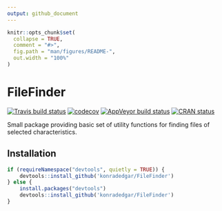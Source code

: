 ```yaml
---
output: github_document
---
```


<!-- README.md is generated from README.Rmd. Please edit that file -->

```r
knitr::opts_chunk$set(
  collapse = TRUE,
  comment = "#>",
  fig.path = "man/figures/README-",
  out.width = "100%"
)
```

# FileFinder

[![Travis build status](https://travis-ci.org/konradedgar/FileFinder.svg?branch=master)](https://travis-ci.org/konradedgar/FileFinder) [![codecov](https://codecov.io/gh/konradedgar/FileFinder/branch/master/graph/badge.svg)](https://codecov.io/gh/konradedgar/FileFinder)   [![AppVeyor build status](https://ci.appveyor.com/api/projects/status/github/konradedgar/FileFinder?branch=master&svg=true)](https://ci.appveyor.com/project/konradedgar/FileFinder) [![CRAN status](https://www.r-pkg.org/badges/version/FileFinder)](https://cran.r-project.org/package=FileFinder)

Small package providing basic set of utility functions for finding files of selected characteristics. 

## Installation

```r
if (requireNamespace("devtools", quietly = TRUE)) {
    devtools::install_github('konradedgar/FileFinder')
} else {
    install.packages("devtools")
    devtools::install_github('konradedgar/FileFinder')
}
```